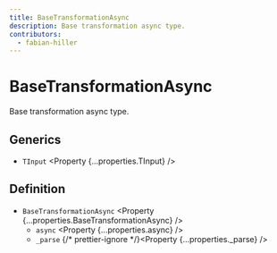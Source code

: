 ```yaml
---
title: BaseTransformationAsync
description: Base transformation async type.
contributors:
  - fabian-hiller
---
```



# BaseTransformationAsync

Base transformation async type.

## Generics

- `TInput` <Property {...properties.TInput} />

## Definition

- `BaseTransformationAsync` <Property {...properties.BaseTransformationAsync} />
  - `async` <Property {...properties.async} />
  - `_parse` {/* prettier-ignore */}<Property {...properties._parse} />

